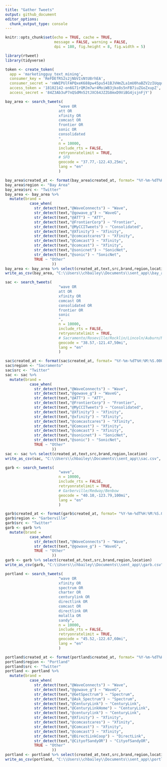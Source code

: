 ---
title: "Gather Tweets"
output: github_document
editor_options: 
  chunk_output_type: console
---

```{r setup, include=FALSE}
knitr::opts_chunk$set(echo = TRUE, cache = TRUE,
                      message = FALSE, warning = FALSE,
                      dpi = 180, fig.height = 8, fig.width = 5)
```

```{r libraries, include=FALSE}
library(rtweet)
library(tidyverse)

token <- create_token(
  app = 'marketingguy_text_mining',
  consumer_key = 'ReFDEfRS2s2jNbVIsNtU8rhEA',
  consumer_secret = 'nWWIPUlFAPQxeK688pw45pu541BJVHmZLa1mU0haBZV2zIUqqo',
  access_token = '18102142-on6G71rQMJm7wr4MoiW83jko8s5nFB7iuZGoZxupZ',
  access_secret = '84Z3Ab3uP7nQSdMn52tJXC64JZZG8mxD9ViBG4jsjnFjY')
```

```{r tweets, include=FALSE}
bay_area <- search_tweets(
                        "wave OR 
                        att OR 
                        xfinity OR
                        comcast OR
                        frontier OR
                        sonic OR 
                        consolidated
                        ",
                        n = 10000,
                        include_rts = FALSE, 
                        retryonratelimit = TRUE,
                        # SFO
                        geocode = "37.77,-122.43,25mi",  
                        lang = "en"
                        )

bay_area$created_at <- format(bay_area$created_at, format= "%Y-%m-%dT%H:%M:%S.000")
bay_area$region <- "Bay Area"
bay_area$src <- "Twitter"
bay_area <- bay_area %>%
  mutate(brand =
           case_when(
             str_detect(text,"@WaveConnects") ~ "Wave",
             str_detect(text,"@gowave_g") ~ "WaveG",
             str_detect(text,"@ATT") ~ "ATT",
             str_detect(text,"@FrontierCorp") ~ "Frontier",
             str_detect(text,"@MyCCITweets") ~ "Consolidated",
             str_detect(text,"@Xfinity") ~ "Xfinity",
             str_detect(text,"@comcastcares") ~ "Xfinity",
             str_detect(text,"@Comcast") ~ "Xfinity",
             str_detect(text,"@comcast") ~ "Xfinity",
             str_detect(text,"@sonicnet") ~ "SonicNet",
             str_detect(text,"@sonic") ~ "SonicNet",
             TRUE ~ "Other"
                     ))
bay_area <- bay_area %>% select(created_at,text,src,brand,region,location)
write_as_csv(bay_area, "C:\\Users\\chbailey\\Documents\\sent_app\\bay_area.csv", prepend_ids = TRUE, na = "", fileEncoding = "UTF-8")
```

```{r tweets, include=FALSE}
sac <- search_tweets(
                        "wave OR 
                        att OR 
                        xfinity OR
                        comcast OR
                        consolidated OR
                        frontier OR
                        sonic
                        ",
                        n = 10000,
                        include_rts = FALSE, 
                        retryonratelimit = TRUE,
                        # Sacramento/Roseville/Rocklin/Lincoln/Auburn/North Auburn/Granite Bay/Woodland
                        geocode = "38.57,-121.47,50mi",  
                        lang = "en"
                        )

sac$created_at <- format(sac$created_at, format= "%Y-%m-%dT%H:%M:%S.000")
sac$region <- "Sacramento"
sac$src <- "Twitter"
sac <- sac %>%
  mutate(brand =
           case_when(
             str_detect(text,"@WaveConnects") ~ "Wave",
             str_detect(text,"@gowave_g") ~ "WaveG",
             str_detect(text,"@ATT") ~ "ATT",
             str_detect(text,"@FrontierCorp") ~ "Frontier",
             str_detect(text,"@MyCCITweets") ~ "Consolidated",
             str_detect(text,"@Xfinity") ~ "Xfinity",
             str_detect(text,"@xfinity") ~ "Xfinity",
             str_detect(text,"@comcastcares") ~ "Xfinity",
             str_detect(text,"@Comcast") ~ "Xfinity",
             str_detect(text,"@comcast") ~ "Xfinity",
             str_detect(text,"@sonicnet") ~ "SonicNet",
             str_detect(text,"@sonic") ~ "SonicNet",
             TRUE ~ "Other"
                     ))
sac <- sac %>% select(created_at,text,src,brand,region,location)
write_as_csv(sac, "C:\\Users\\chbailey\\Documents\\sent_app\\sac.csv", prepend_ids = TRUE, na = "", fileEncoding = "UTF-8")
```

```{r tweets, include=FALSE}
garb <- search_tweets(
                        "wave",
                        n = 10000,
                        include_rts = FALSE, 
                        retryonratelimit = TRUE,
                        # Garberville/Redway/Benbow
                        geocode = "40.10,-123.79,100mi",  
                        lang = "en"
                        )

garb$created_at <- format(garb$created_at, format= "%Y-%m-%dT%H:%M:%S.000")
garb$region <- "Garberville"
garb$src <- "Twitter"
garb <- garb %>%
  mutate(brand =
           case_when(
             str_detect(text,"@WaveConnects") ~ "Wave",
             str_detect(text,"@gowave_g") ~ "WaveG",
             TRUE ~ "Other"
                     ))
garb <- garb %>% select(created_at,text,src,brand,region,location)
write_as_csv(garb, "C:\\Users\\chbailey\\Documents\\sent_app\\garb.csv", prepend_ids = TRUE, na = "", fileEncoding = "UTF-8")
```

```{r tweets, include=FALSE}
portland <- search_tweets(
                        "wave OR
                        xfinity OR
                        spectrum OR
                        charter OR
                        centurylink OR
                        directlink OR
                        comcast OR
                        directlink OR
                        molalla OR
                        sandy",
                        n = 10000,
                        include_rts = FALSE, 
                        retryonratelimit = TRUE,
                        geocode = "45.52,-122.67,60mi",  
                        lang = "en"
                        )

portland$created_at <- format(portland$created_at, format= "%Y-%m-%dT%H:%M:%S.000")
portland$region <- "Portland"
portland$src <- "Twitter"
portland <- portland %>%
  mutate(brand =
           case_when(
             str_detect(text,"@WaveConnects") ~ "Wave",
             str_detect(text,"@gowave_g") ~ "WaveG",
             str_detect(text,"@GetSpectrum") ~ "Spectrum",
             str_detect(text,"@Ask_Spectrum") ~ "Spectrum",
             str_detect(text,"@CenturyLink") ~ "CenturyLink",
             str_detect(text,"@CenturyLinkHome") ~ "CenturyLink",
             str_detect(text,"@centurylink") ~ "CenturyLink",
             str_detect(text,"@Xfinity") ~ "Xfinity",
             str_detect(text,"@comcastcares") ~ "Xfinity",
             str_detect(text,"@Comcast") ~ "Xfinity",
             str_detect(text,"@comcast") ~ "Xfinity",
             str_detect(text,"@DirectLinkCoop") ~ "DirectLink",
             str_detect(text,"@CityofSandyOR") ~ "CityofSandyOR",
             TRUE ~ "Other"
                     ))
portland <- portland %>% select(created_at,text,src,brand,region,location)
write_as_csv(portland, "C:\\Users\\chbailey\\Documents\\sent_app\\portland.csv", prepend_ids = TRUE, na = "", fileEncoding = "UTF-8")
```

<!-- ```{r tweets, include=FALSE} -->
<!-- token <- create_token( -->
<!--   app = 'marketingguy_text_mining', -->
<!--   consumer_key = 'ReFDEfRS2s2jNbVIsNtU8rhEA', -->
<!--   consumer_secret = 'nWWIPUlFAPQxeK688pw45pu541BJVHmZLa1mU0haBZV2zIUqqo', -->
<!--   access_token = '18102142-on6G71rQMJm7wr4MoiW83jko8s5nFB7iuZGoZxupZ', -->
<!--   access_secret = '84Z3Ab3uP7nQSdMn52tJXC64JZZG8mxD9ViBG4jsjnFjY') -->

<!-- woodburn <- search_tweets( -->
<!--                         q = "@WaveConnects OR  -->
<!--                         @gowave_g OR -->
<!--                         @DirectLinkCoop OR -->
<!--                         @Molalla_Comm OR -->
<!--                         @CityofSandyOR -->
<!--                         ", -->
<!--                         n = 10000, -->
<!--                         include_rts = FALSE,  -->
<!--                         retryonratelimit = TRUE, -->
<!--                         # Woodburn/Silverton/Molalla/Sandy/Rhododendran/Sheridan/Otis/Turner/Stayton/Canby -->
<!--                         geocode = "45.14,-122.85,50mi",   -->
<!--                         lang = "en" -->
<!--                         ) -->

<!-- woodburn$created_at <- format(garb$created_at, format= "%Y-%m-%dT%H:%M:%S.000") -->
<!-- woodburn$region <- "Woodburn" -->
<!-- woodburn$src <- "Twitter" -->
<!-- woodburn <- woodburn %>% -->
<!--   mutate(brand = -->
<!--            case_when( -->
<!--              str_detect(text,"@WaveConnects") ~ "Wave", -->
<!--              str_detect(text,"@gowave_g") ~ "WaveG", -->
<!--              str_detect(text,"@DirectLinkCoop") ~ "DirectLink", -->
<!--              str_detect(text,"@Molalla_Comm") ~ "MolallaComm", -->
<!--              str_detect(text,"@CityofSandyOR") ~ "SandyNet", -->
<!--              TRUE ~ "Other" -->
<!--                      )) -->
<!-- woodburn <- woodburn %>% select(created_at,text,src,brand,region,location) -->
<!-- write_as_csv(woodburn, "C:\\Users\\chbailey\\Documents\\sent_app\\woodburn.csv", prepend_ids = TRUE, na = "", fileEncoding = "UTF-8") -->
<!-- ``` -->